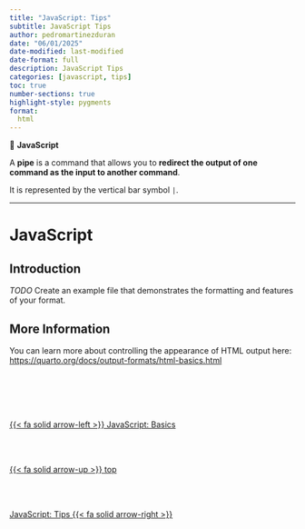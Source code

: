 ```yaml
---
title: "JavaScript: Tips"
subtitle: JavaScript Tips
author: pedromartinezduran
date: "06/01/2025"
date-modified: last-modified
date-format: full
description: JavaScript Tips
categories: [javascript, tips]
toc: true
number-sections: true
highlight-style: pygments
format:
  html
---
```


::: {.summary}

📘 **JavaScript**

A **pipe** is a command that allows you to **redirect the output of one command as the input to another command**. 

It is represented by the vertical bar symbol ``|``.

:::

---

#  JavaScript

## Introduction

*TODO* Create an example file that demonstrates the formatting and features of your format.

## More Information

You can learn more about controlling the appearance of HTML output here: <https://quarto.org/docs/output-formats/html-basics.html>



<!--- navLinks -->
<br><br>
<div class=row>
<br>
<div class='column left previous'>
<br>
[{{< fa solid arrow-left >}} JavaScript: Basics](/js/js-basic-concepts.qmd)
<br>
</div>
<br>
<div class='column center'>
<br>
[{{< fa solid arrow-up >}} top](#top)
<br>
</div>
<br>
<div class='column right next'>
<br>
[JavaScript: Tips {{< fa solid arrow-right >}}](/js/js-tips.qmd)
<br>
</div>
<br>
</div>

